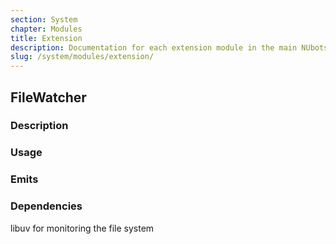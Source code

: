 ```yaml
---
section: System
chapter: Modules
title: Extension
description: Documentation for each extension module in the main NUbots codebase
slug: /system/modules/extension/
---
```


## FileWatcher

### Description

### Usage

### Emits

### Dependencies

libuv for monitoring the file system
